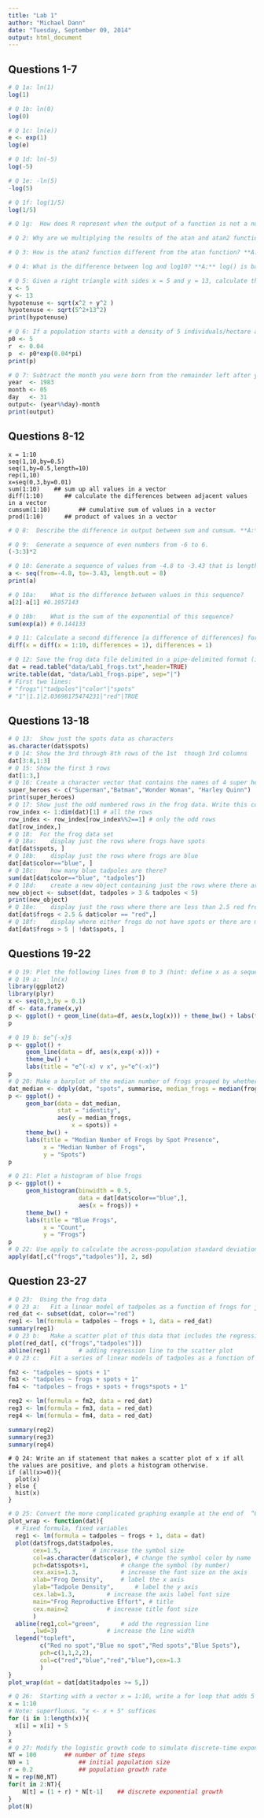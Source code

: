 ```yaml
---
title: "Lab 1"
author: "Michael Dann"
date: "Tuesday, September 09, 2014"
output: html_document
---
```


## Questions 1-7

```r
# Q 1a: ln(1)
log(1)

# Q 1b: ln(0)
log(0)

# Q 1c: ln(e))
e <- exp(1)
log(e)

# Q 1d: ln(-5)
log(-5)

# Q 1e: -ln(5)
-log(5)

# Q 1f: log(1/5)
log(1/5)

# Q 1g:  How does R represent when the output of a function is not a number? **A:** c("NaN", "NA", "-Inf","Inf")

# Q 2: Why are we multiplying the results of the atan and atan2 functions by 180/pi? **A:** Radians -> Degrees conversion

# Q 3: How is the atan2 function different from the atan function? **A:** Atan expects the ratio of the opposite/adjacent sides. Atan2 expects the c(x,y) coord of the head of the hypotenuse vector.

# Q 4: What is the difference between log and log10? **A:** log() is base e, log10() is base 10. log10() is a wrapper for log() with the "base" param set to 10.

# Q 5: Given a right triangle with sides x = 5 and y = 13, calculate the length of the hypotenuse (show code).
x <- 5
y <- 13
hypotenuse <- sqrt(x^2 + y^2 )
hypotenuse <- sqrt(5^2+13^2)
print(hypotenuse)

# Q 6: If a population starts with a density of 5 individuals/hectare and grows exponentially at a growth rate r=0.04/year, what is the size of the population in π years?
p0 <- 5
r  <- 0.04
p  <- p0*exp(0.04*pi)
print(p)

# Q 7: Subtract the month you were born from the remainder left after you divide the year you were born by the day you were born.
year  <- 1983
month <- 05
day   <- 31
output<- (year%%day)-month
print(output)
```


## Questions 8-12
```
x = 1:10
seq(1,10,by=0.5)
seq(1,by=0.5,length=10)
rep(1,10)
x=seq(0,3,by=0.01)
sum(1:10)    ## sum up all values in a vector
diff(1:10)  	## calculate the differences between adjacent values in a vector 
cumsum(1:10)		## cumulative sum of values in a vector
prod(1:10)		## product of values in a vector
```

```r
# Q 8:  Describe the difference in output between sum and cumsum. **A:** -cumsum()- is an elementwise cumulative sum. -sum()- is a scalar sum of the whole thing.

# Q 9:	Generate a sequence of even numbers from -6 to 6. 
(-3:3)*2

# Q 10:	Generate a sequence of values from -4.8 to -3.43 that is length 8 (show code)
a <- seq(from=-4.8, to=-3.43, length.out = 8)
print(a)

# Q 10a:	What is the difference between values in this sequence?
a[2]-a[1] #0.1957143

# Q 10b:	What is the sum of the exponential of this sequence?
sum(exp(a)) # 0.144133

# Q 11:	Calculate a second difference [a difference of differences] for the sequence 1:10 (show code)
diff(x = diff(x = 1:10, differences = 1), differences = 1)

# Q 12: Save the frog data file delimited in a pipe-delimited format (i.e. separated by ‘|’). Open the file up in a text editor and cut-and-paste the first few lines of the file into your Rscript file (just so I can see what you did).  Load the data back up into R as ‘dat2’ (show code)
dat = read.table("data/Lab1_frogs.txt",header=TRUE)
write.table(dat, "data/Lab1_frogs.pipe", sep="|")
# First two lines:
# "frogs"|"tadpoles"|"color"|"spots"
# "1"|1.1|2.03698175474231|"red"|TRUE
```

## Questions 13-18
```r
# Q 13:  Show just the spots data as characters
as.character(dat$spots)
# Q 14:	Show the 3rd through 8th rows of the 1st  though 3rd columns
dat[3:8,1:3]
# Q 15:	Show the first 3 rows
dat[1:3,]
# Q 16: Create a character vector that contains the names of 4 super heros.
super_heroes <- c("Superman","Batman","Wonder Woman", "Harley Quinn")
print(super_heroes)
# Q 17:	Show just the odd numbered rows in the frog data. Write this code for the GENERAL CASE (i.e. don’t just type c(1,3,5,…) but use functions that you learned in previous sections to set up the sequence.
row_index <- 1:dim(dat)[1] # all the rows
row_index <- row_index[row_index%%2==1] # only the odd rows
dat[row_index,]
# Q 18:  For the frog data set
# Q 18a:	display just the rows where frogs have spots
dat[dat$spots, ]
# Q 18b:	display just the rows where frogs are blue
dat[dat$color=="blue", ]
# Q 18c:	how many blue tadpoles are there?
sum(dat[dat$color=="blue", "tadpoles"])
# Q 18d:	create a new object containing just the rows where there are between 3 and 5 tadpoles
new_object <- subset(dat, tadpoles > 3 & tadpoles < 5)
print(new_object)
# Q 18e:	display just the rows where there are less than 2.5 red frogs
dat[dat$frogs < 2.5 & dat$color == "red",]
# Q 18f:	display where either frogs do not have spots or there are more than 5 frogs
dat[dat$frogs > 5 | !dat$spots, ]
```

## Questions 19-22

```r
# Q 19: Plot the following lines from 0 to 3 (hint: define x as a sequence with a small step size). Make sure to make the resolution of x sufficiently small to see the curves 
# Q 19 a:	ln(x)
library(ggplot2)
library(plyr)
x <- seq(0,3,by = 0.1)
df <- data.frame(x,y)
p <- ggplot() + geom_line(data=df, aes(x,log(x))) + theme_bw() + labs(title = "ln(x) v x", y="ln(x)")
p

# Q 19 b: $e^{-x}$
p <- ggplot() +
     geom_line(data = df, aes(x,exp(-x))) +
     theme_bw() +
     labs(title = "e^(-x) v x", y="e^(-x)")
p
# Q 20:	Make a barplot of the median number of frogs grouped by whether they have spots or not.
dat_median <- ddply(dat, "spots", summarise, median_frogs = median(frogs))
p <- ggplot() + 
     geom_bar(data = dat_median,
              stat = "identity",
              aes(y = median_frogs,
                  x = spots)) +
     theme_bw() +
     labs(title = "Median Number of Frogs by Spot Presence", 
          x = "Median Number of Frogs",
          y = "Spots")
p

# Q 21:	Plot a histogram of blue frogs
p <- ggplot() +
     geom_histogram(binwidth = 0.5,
                    data = dat[dat$color=="blue",],
                    aes(x = frogs)) +
     theme_bw() + 
     labs(title = "Blue Frogs", 
          x = "Count",
          y = "Frogs")
p
# Q 22:	Use apply to calculate the across-population standard deviations in the numbers of frogs and tadpoles
apply(dat[,c("frogs","tadpoles")], 2, sd)
```


## Question 23-27
```r
# Q 23:  Using the frog data
# Q 23 a:	Fit a linear model of tadpoles as a function of frogs for just the RED individuals and report the summary data of the fit.
red_dat <- subset(dat, color=="red")
reg1 <- lm(formula = tadpoles ~ frogs + 1, data = red_dat)
summary(reg1)
# Q 23 b:	Make a scatter plot of this data that includes the regression line.
plot(red_dat[, c("frogs","tadpoles")])
abline(reg1)  		# adding regression line to the scatter plot
# Q 23 c:	Fit a series of linear models of tadpoles as a function of frogs, spots, color, and their interaction terms. Build up from a simple model to the most complex model that is supported by the available data (i.e. all terms should be significant). Also test the full model that includes all variables and interaction terms.

fm2 <- "tadpoles ~ spots + 1"
fm3 <- "tadpoles ~ frogs + spots + 1"
fm4 <- "tadpoles ~ frogs + spots + frogs*spots + 1"

reg2 <- lm(formula = fm2, data = red_dat)
reg3 <- lm(formula = fm3, data = red_dat)
reg4 <- lm(formula = fm4, data = red_dat)

summary(reg2)
summary(reg3)
summary(reg4)
```

```
# Q 24: Write an if statement that makes a scatter plot of x if all the values are positive, and plots a histogram otherwise.
if (all(x>=0)){
  plot(x)
} else {
  hist(x)
}
```

```r
# Q 25: Convert the more complicated graphing example at the end of  “Classic Tests” into a function that will make the same plots for any data set. Show how you would call the function passing it just the subset of data where there are 5 or more tadpoles.
plot_wrap <- function(dat){
  # Fixed formula, fixed variables
  reg1 <- lm(formula = tadpoles ~ frogs + 1, data = dat)
  plot(dat$frogs,dat$tadpoles,
       cex=1.5,      	# increase the symbol size
       col=as.character(dat$color),	# change the symbol color by name
       pch=dat$spots+1,			# change the symbol (by number)
       cex.axis=1.3,			# increase the font size on the axis 
       xlab="Frog Density",		# label the x axis
       ylab="Tadpole Density",		# label the y axis
       cex.lab=1.3,			# increase the axis label font size
       main="Frog Reproductive Effort", # title
       cex.main=2			# increase title font size
       )
  abline(reg1,col="green",		# add the regression line
       ,lwd=3)				# increase the line width
  legend("topleft",
         c("Red no spot","Blue no spot","Red spots","Blue Spots"),
         pch=c(1,1,2,2),
         col=c("red","blue","red","blue"),cex=1.3
         )
}
plot_wrap(dat = dat[dat$tadpoles >= 5,])

```



```r
# Q 26:  Starting with a vector x = 1:10, write a for loop that adds 5 to each value in the vector. Note that it is permissible to assign an element in a vector to itself (e.g. x[i] = x[i] + 5)
x = 1:10
# Note: superfluous. "x <- x + 5" suffices
for (i in 1:length(x)){
  x[i] = x[i] + 5
}
x
# Q 27:	Modify the logistic growth code to simulate discrete-time exponential growth and plot the output.
NT = 100    	## number of time steps
N0 = 1				## initial population size
r = 0.2				## population growth rate
N = rep(N0,NT)
for(t in 2:NT){
	N[t] = (1 + r) * N[t-1]    ## discrete exponential growth
}
plot(N)
```
